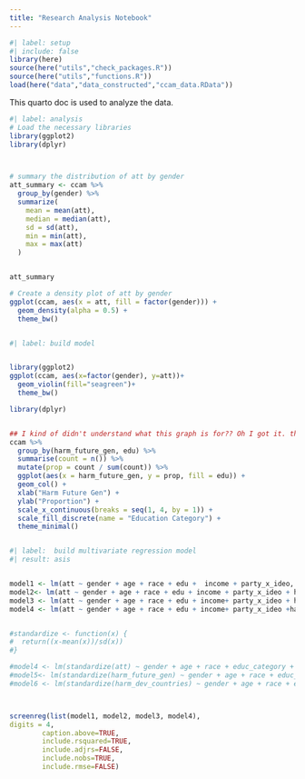 ```yaml
---
title: "Research Analysis Notebook"
---
```


```r
#| label: setup
#| include: false
library(here)
source(here("utils","check_packages.R"))
source(here("utils","functions.R"))
load(here("data","data_constructed","ccam_data.RData"))
```

This quarto doc is used to analyze the data.

```r
#| label: analysis
# Load the necessary libraries
library(ggplot2)
library(dplyr)



# summary the distribution of att by gender
att_summary <- ccam %>%
  group_by(gender) %>%
  summarize(
    mean = mean(att),
    median = median(att),
    sd = sd(att),
    min = min(att),
    max = max(att)
  )


att_summary

# Create a density plot of att by gender
ggplot(ccam, aes(x = att, fill = factor(gender))) +
  geom_density(alpha = 0.5) +
  theme_bw()



```



```r
#| label: build model


library(ggplot2)
ggplot(ccam, aes(x=factor(gender), y=att))+
  geom_violin(fill="seagreen")+
  theme_bw()

library(dplyr)


## I kind of didn't understand what this graph is for?? Oh I got it. the x axis means the concern of the harm next generation, and we actually can see that the education didn't affect taht much. 1&4 looks pretty similar.
ccam %>%
  group_by(harm_future_gen, edu) %>%
  summarise(count = n()) %>%
  mutate(prop = count / sum(count)) %>%
  ggplot(aes(x = harm_future_gen, y = prop, fill = edu)) +
  geom_col() +
  xlab("Harm Future Gen") +
  ylab("Proportion") +
  scale_x_continuous(breaks = seq(1, 4, by = 1)) +
  scale_fill_discrete(name = "Education Category") +
  theme_minimal()



```


```r
#| label:  build multivariate regression model 
#| result: asis


model1 <- lm(att ~ gender + age + race + edu +  income + party_x_ideo, data = ccam)
model2<- lm(att ~ gender + age + race + edu + income + party_x_ideo + harm_future_gen, data = ccam)
model3 <- lm(att ~ gender + age + race + edu + income+ party_x_ideo + harm_dev_countries, data = ccam)
model4 <- lm(att ~ gender + age + race + edu + income+ party_x_ideo +harm_future_gen + harm_dev_countries, data = ccam)


#standardize <- function(x) {
#  return((x-mean(x))/sd(x))
#}

#model4 <- lm(standardize(att) ~ gender + age + race + educ_category + income_category, data = ccam)
#model5<- lm(standardize(harm_future_gen) ~ gender + age + race + educ_category + income_category, data = ccam)
#model6 <- lm(standardize(harm_dev_countries) ~ gender + age + race + educ_category + income_category, data = ccam)



screenreg(list(model1, model2, model3, model4),
digits = 4,
        caption.above=TRUE, 
        include.rsquared=TRUE,
        include.adjrs=FALSE,
        include.nobs=TRUE,
        include.rmse=FALSE)

```


